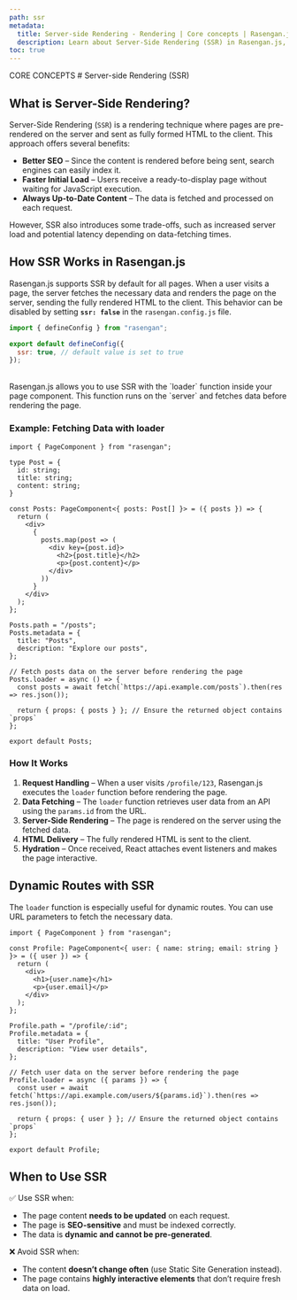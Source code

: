 ```yaml
---
path: ssr
metadata:
  title: Server-side Rendering - Rendering | Core concepts | Rasengan.js
  description: Learn about Server-Side Rendering (SSR) in Rasengan.js, a React framework for building web applications.
toc: true
---
```



<span className="text-[12px] font-mono-regular text-foreground/60">
  CORE CONCEPTS
</span>
# Server-side Rendering (SSR)

## What is Server-Side Rendering?

Server-Side Rendering (`SSR`) is a rendering technique where pages are pre-rendered on the server and sent as fully formed HTML to the client. This approach offers several benefits:

- **Better SEO** – Since the content is rendered before being sent, search engines can easily index it.
- **Faster Initial Load** – Users receive a ready-to-display page without waiting for JavaScript execution.
- **Always Up-to-Date Content** – The data is fetched and processed on each request.

However, SSR also introduces some trade-offs, such as increased server load and potential latency depending on data-fetching times.

## How SSR Works in Rasengan.js

Rasengan.js supports SSR by default for all pages. When a user visits a page, the server fetches the necessary data and renders the page on the server, sending the fully rendered HTML to the client.
This behavior can be disabled by setting **`ssr: false`** in the `rasengan.config.js` file.

```js title="rasengan.config.js" {4} showLineNumbers copy
import { defineConfig } from "rasengan";

export default defineConfig({
  ssr: true, // default value is set to true
});
```
<br />
Rasengan.js allows you to use SSR with the `loader` function inside your page component. This function runs on the `server` and fetches data before rendering the page.

### Example: Fetching Data with loader

```tsx title="profile.page.tsx" {31-35} showLineNumbers copy
import { PageComponent } from "rasengan";

type Post = {
  id: string;
  title: string;
  content: string;
}

const Posts: PageComponent<{ posts: Post[] }> = ({ posts }) => {
  return (
    <div>
      {
        posts.map(post => (
          <div key={post.id}>
            <h2>{post.title}</h2>
            <p>{post.content}</p>
          </div>
        ))
      }
    </div>
  );
};

Posts.path = "/posts";
Posts.metadata = {
  title: "Posts",
  description: "Explore our posts",
};

// Fetch posts data on the server before rendering the page
Posts.loader = async () => {
  const posts = await fetch(`https://api.example.com/posts`).then(res => res.json());

  return { props: { posts } }; // Ensure the returned object contains `props`
};

export default Posts;
```

### How It Works

1. **Request Handling** – When a user visits `/profile/123`, Rasengan.js executes the `loader` function before rendering the page.
2. **Data Fetching** – The `loader` function retrieves user data from an API using the `params.id` from the URL.
3. **Server-Side Rendering** – The page is rendered on the server using the fetched data.
4. **HTML Delivery** – The fully rendered HTML is sent to the client.
5. **Hydration** – Once received, React attaches event listeners and makes the page interactive.

## Dynamic Routes with SSR

The `loader` function is especially useful for dynamic routes. You can use URL parameters to fetch the necessary data.

```tsx title="profile.page.tsx" {19-23} showLineNumbers copy
import { PageComponent } from "rasengan";

const Profile: PageComponent<{ user: { name: string; email: string } }> = ({ user }) => {
  return (
    <div>
      <h1>{user.name}</h1>
      <p>{user.email}</p>
    </div>
  );
};

Profile.path = "/profile/:id";
Profile.metadata = {
  title: "User Profile",
  description: "View user details",
};

// Fetch user data on the server before rendering the page
Profile.loader = async ({ params }) => {
  const user = await fetch(`https://api.example.com/users/${params.id}`).then(res => res.json());

  return { props: { user } }; // Ensure the returned object contains `props`
};

export default Profile;
```

## When to Use SSR

✅ Use SSR when:
- The page content **needs to be updated** on each request.
- The page is **SEO-sensitive** and must be indexed correctly.
- The data is **dynamic and cannot be pre-generated**.

❌ Avoid SSR when:
- The content **doesn’t change often** (use Static Site Generation instead).
- The page contains **highly interactive elements** that don’t require fresh data on load.
